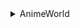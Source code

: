<details>

<summary>AnimeWorld</summary>

- Anime Filme
- Anime Serien
- Anime Musik / OSTs
- Anime Spiele
- Anime Hentai
- Software
- Sonstiges
- Filme
- Serien
- Spiele
- Musik
- Manga
- Cartoon Filme
- Cartoon Serie
- H-Manga / Doujinshi

</details>
